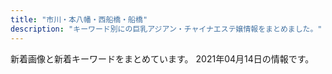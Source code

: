 ```yaml
---
title: "市川・本八幡・西船橋・船橋"
description: "キーワード別にの巨乳アジアン・チャイナエステ嬢情報をまとめました。"
---
```


新着画像と新着キーワードをまとめています。
2021年04月14日の情報です。

<DmmAffiliateIns />
<KeywordTable
  shops={
    [
    {
        "img_links": [
            "http://www.shizuka.mensnv.com/img/icon_tel.png",
            "http://www.shizuka.mensnv.com/img/top-h5R.jpg",
            "http://www.shizuka.mensnv.com/files/003-02.jpg",
            "http://www.shizuka.mensnv.com/files/004.jpg",
            "http://www.shizuka.mensnv.com/img/glo_04_off.jpg",
            "http://www.shizuka.mensnv.com/files/001.jpg",
            "http://www.shizuka.mensnv.com/img/top-course_off.jpg",
            "http://www.shizuka.mensnv.com/files/003-03.jpg",
            "http://www.shizuka.mensnv.com/files/003.jpg",
            "http://www.shizuka.mensnv.com/files/004-02.jpg",
            "http://www.shizuka.mensnv.com/files/001-03.jpg",
            "http://www.shizuka.mensnv.com/img/slider/1.jpg",
            "http://www.shizuka.mensnv.com/img/slider/2.jpg",
            "http://www.shizuka.mensnv.com/img/bnr-01_off.jpg",
            "http://www.shizuka.mensnv.com/img/glo_06_off.jpg",
            "http://www.shizuka.mensnv.com/img/glo_01_off.jpg",
            "http://www.shizuka.mensnv.com/files/002-03.jpg",
            "http://www.shizuka.mensnv.com/img/glo_05_off.jpg",
            "http://www.shizuka.mensnv.com/files/002.jpg",
            "http://www.shizuka.mensnv.com/files/001-02.jpg",
            "http://www.shizuka.mensnv.com/img/2top-course_off.jpg",
            "http://www.shizuka.mensnv.com/img/glo_02_off.jpg",
            "http://www.shizuka.mensnv.com/img/glo_03_off.jpg",
            "http://www.shizuka.mensnv.com/files/004-03.jpg",
            "http://www.shizuka.mensnv.com/img/top-h5R2.jpg",
            "http://www.shizuka.mensnv.com/img/h4-top.jpg",
            "http://www.shizuka.mensnv.com/files/002-02.jpg",
            "http://www.shizuka.mensnv.com/img/bnr-02_off.jpg",
            "http://www.shizuka.mensnv.com/img/slider/3.jpg",
            "http://www.shizuka.mensnv.com/img/footer-top_off.jpg"
        ],
        "keywords": {
            "D": 9,
            "C": 3,
            "84": 3,
            "85": 3,
            "88": 3,
            "86": 3
        },
        "url": "http://www.shizuka.mensnv.com/",
        "name": "\u9759\uff5e\u3057\u305a\u304b\uff5e",
        "station": "\u672c\u516b\u5e61\u99c5\u5357\u53e3"
    },
    {
        "station": "\u5e02\u5ddd\u99c5\u5317\u53e3",
        "keywords": {},
        "name": "\u7652\u3057\u306e\u6d77",
        "img_links": [
            "http://www.iyashinoumi.com/img/miss27sb.jpg",
            "http://www.iyashinoumi.com/img/miss25sb.jpg",
            "http://www.iyashinoumi.com/img/miss7s.jpg",
            "http://www.iyashinoumi.com/img/miss6sb.jpg",
            "http://www.iyashinoumi.com/img/miss7sb.jpg",
            "http://www.iyashinoumi.com/img/miss24sb.jpg",
            "http://www.iyashinoumi.com/img/sTitle_right.png",
            "http://www.iyashinoumi.com/img/tel1.png",
            "http://www.iyashinoumi.com/img/sTitle_left.png",
            "http://www.iyashinoumi.com/img/miss28sb.jpg"
        ],
        "url": "http://www.iyashinoumi.com/"
    },
    {
        "url": "http://www.yumegokoro.esjp.info/",
        "name": "Pink Love",
        "keywords": {
            "87": 47,
            "D": 51,
            "88": 4
        },
        "img_links": [
            "http://www.yumegokoro.esjp.info/files/011.jpg",
            "http://www.yumegokoro.esjp.info/files/011-02.jpg",
            "http://www.yumegokoro.esjp.info/images/time.png",
            "http://www.yumegokoro.esjp.info/files/013-03.jpg",
            "http://www.yumegokoro.esjp.info/files/027.jpg",
            "http://www.yumegokoro.esjp.info/files/020-03.jpg",
            "http://www.yumegokoro.esjp.info/images/contentBottom.jpg",
            "http://www.yumegokoro.esjp.info/files/026-03.jpg",
            "http://www.yumegokoro.esjp.info/files/025-03.jpg",
            "http://www.yumegokoro.esjp.info/files/024-03.jpg",
            "http://www.yumegokoro.esjp.info/files/017-02.jpg",
            "http://www.yumegokoro.esjp.info/images/barLink.png",
            "http://www.yumegokoro.esjp.info/files/023-02.jpg",
            "http://www.yumegokoro.esjp.info/files/019.jpg",
            "http://www.yumegokoro.esjp.info/files/026-02.jpg",
            "http://www.yumegokoro.esjp.info/files/002-02.jpg",
            "http://www.yumegokoro.esjp.info/files/019-03.jpg",
            "http://www.yumegokoro.esjp.info/images/barTherapist.png",
            "http://www.yumegokoro.esjp.info/images/barAccess.png",
            "http://www.yumegokoro.esjp.info/images/btnTop.png",
            "http://www.yumegokoro.esjp.info/files/027-02.jpg",
            "http://www.yumegokoro.esjp.info/files/004-02.jpg",
            "http://www.yumegokoro.esjp.info/files/019-02.jpg",
            "http://www.yumegokoro.esjp.info/files/012-03.jpg",
            "http://www.yumegokoro.esjp.info/files/024-02.jpg",
            "http://www.yumegokoro.esjp.info/files/012.jpg",
            "http://www.yumegokoro.esjp.info/files/020.jpg",
            "http://www.yumegokoro.esjp.info/files/025-02.jpg",
            "http://www.yumegokoro.esjp.info/files/013.jpg",
            "http://www.yumegokoro.esjp.info/files/004-03.jpg",
            "http://www.yumegokoro.esjp.info/images/barProfileSche.png",
            "http://www.yumegokoro.esjp.info/images/barProfile.png",
            "http://www.yumegokoro.esjp.info/images/barRecruit.png",
            "http://www.yumegokoro.esjp.info/files/023.jpg",
            "http://www.yumegokoro.esjp.info/files/027-03.jpg",
            "http://www.yumegokoro.esjp.info/files/013-02.jpg",
            "http://www.yumegokoro.esjp.info/images/header.png",
            "http://www.yumegokoro.esjp.info/files/002-03.jpg",
            "http://www.yumegokoro.esjp.info/images/barSystem.png",
            "http://www.yumegokoro.esjp.info/files/020-02.jpg",
            "http://www.yumegokoro.esjp.info/files/017-03.jpg",
            "http://www.yumegokoro.esjp.info/files/025.jpg",
            "http://www.yumegokoro.esjp.info/files/004.jpg",
            "http://www.yumegokoro.esjp.info/files/023-03.jpg",
            "http://www.yumegokoro.esjp.info/files/026.jpg",
            "http://www.yumegokoro.esjp.info/files/012-02.jpg",
            "http://www.yumegokoro.esjp.info/images/concept.png",
            "http://www.yumegokoro.esjp.info/files/024.jpg",
            "http://www.yumegokoro.esjp.info/images/barSchedule.png",
            "http://www.yumegokoro.esjp.info/files/002.jpg",
            "http://www.yumegokoro.esjp.info/files/017.jpg",
            "http://www.yumegokoro.esjp.info/files/011-03.jpg",
            "http://www.yumegokoro.esjp.info/images/backBtn.png"
        ],
        "station": "JR\u8239\u6a4b\u99c5\u5317\u53e3"
    },
    {
        "keywords": {
            "\u30bb\u30af\u30b7\u30fc": 36,
            "D": 16,
            "86": 6,
            "C": 4,
            "89": 2,
            "E": 2,
            "87": 14
        },
        "img_links": [
            "http://www.sexy.relaxjp.info/files/030-03.jpg",
            "http://www.sexy.relaxjp.info/files/002.jpg",
            "http://www.sexy.relaxjp.info/files/030-02.jpg",
            "http://www.sexy.relaxjp.info/files/024.jpg",
            "http://www.sexy.relaxjp.info/files/033.jpg",
            "http://www.sexy.relaxjp.info/images/foot01.jpg",
            "http://www.sexy.relaxjp.info/files/011-03.jpg",
            "http://www.sexy.relaxjp.info/files/024-03.jpg",
            "http://www.sexy.relaxjp.info/files/035-02.jpg",
            "http://www.sexy.relaxjp.info/files/023-03.jpg",
            "http://www.sexy.relaxjp.info/files/002-02.jpg",
            "http://www.sexy.relaxjp.info/files/034.jpg",
            "http://www.sexy.relaxjp.info/files/034-02.jpg",
            "http://www.sexy.relaxjp.info/files/036.jpg",
            "http://www.sexy.relaxjp.info/files/023.jpg",
            "http://www.sexy.relaxjp.info/files/003.jpg",
            "http://www.sexy.relaxjp.info/files/037.jpg",
            "http://www.sexy.relaxjp.info/files/023-02.jpg",
            "http://www.sexy.relaxjp.info/images/call.png",
            "http://www.sexy.relaxjp.info/files/030.jpg",
            "http://www.sexy.relaxjp.info/files/011-02.jpg",
            "http://www.sexy.relaxjp.info/files/035.jpg",
            "http://www.sexy.relaxjp.info/files/002-03.jpg",
            "http://www.sexy.relaxjp.info/images/m-head01.jpg",
            "http://www.sexy.relaxjp.info/images/m-top003.jpg",
            "http://www.sexy.relaxjp.info/images/m-top004.jpg",
            "http://www.sexy.relaxjp.info/files/036-02.jpg",
            "http://www.sexy.relaxjp.info/images/m-top009.jpg",
            "http://www.sexy.relaxjp.info/files/011.jpg",
            "http://www.sexy.relaxjp.info/files/024-02.jpg",
            "http://www.sexy.relaxjp.info/files/035-03.jpg",
            "http://www.sexy.relaxjp.info/files/034-03.jpg",
            "http://www.sexy.relaxjp.info/files/037-02.jpg",
            "http://www.sexy.relaxjp.info/files/033-02.jpg",
            "http://www.sexy.relaxjp.info/files/033-03.jpg",
            "http://www.sexy.relaxjp.info/files/003-02.jpg",
            "http://www.sexy.relaxjp.info/images/m-top010.jpg",
            "http://www.sexy.relaxjp.info/files/036-03.jpg",
            "http://www.sexy.relaxjp.info/files/037-03.jpg",
            "http://www.sexy.relaxjp.info/files/003-03.jpg"
        ],
        "url": "http://www.sexy.relaxjp.info/",
        "station": "JR\u8239\u6a4b\u99c5\u5317\u53e3",
        "name": "Sexy Love \uff5e\u30bb\u30af\u30b7\u30fc\u30e9\u30d6\uff5e"
    },
    {
        "name": "\u30ea\u30fc\u30d5",
        "keywords": {},
        "station": "JR\u897f\u8239\u6a4b\u99c5\u5317\u53e3",
        "url": "https://leaf-relax.com/",
        "img_links": []
    },
    {
        "url": "http://p-lady.work/",
        "img_links": [
            "http://p-lady.work/img/riri1.jpg",
            "http://p-lady.work/images/26.jpg",
            "http://p-lady.work/staff/zara.jpg",
            "http://p-lady.work/images/news.jpg",
            "http://p-lady.work/images/38.jpg",
            "http://p-lady.work/images/head.jpg",
            "http://p-lady.work/images/30.jpg",
            "http://p-lady.work/images/10.jpg",
            "http://p-lady.work/staff/anna.jpg",
            "http://p-lady.work/staff/nami.jpg",
            "http://p-lady.work/images/36.jpg",
            "http://p-lady.work/staff/yui.jpg",
            "http://p-lady.work/img/risa1.jpg",
            "http://p-lady.work/images/35.jpg",
            "http://p-lady.work/images/21.jpg",
            "http://p-lady.work/images/7.jpg",
            "http://p-lady.work/images/29.jpg",
            "http://p-lady.work/images/27.jpg",
            "http://p-lady.work/staff/nana.jpg",
            "http://p-lady.work/staff/riri.jpg",
            "http://p-lady.work/staff/risa.jpg",
            "http://p-lady.work/img/nami1.jpg",
            "http://p-lady.work/img/mimi1.jpg",
            "http://p-lady.work/images/15.jpg",
            "http://p-lady.work/images/3.jpg",
            "http://p-lady.work/staff/eri.jpg",
            "http://p-lady.work/images/staff_t.jpg",
            "http://p-lady.work/img/nana1.jpg",
            "http://p-lady.work/staff/mirai.jpg",
            "http://p-lady.work/images/16.jpg",
            "http://p-lady.work/staff/saki.jpg",
            "http://p-lady.work/img/mirai1.jpg",
            "http://p-lady.work/images/int1.jpg",
            "http://p-lady.work/images/37.jpg",
            "http://p-lady.work/staff/koi.jpg",
            "http://p-lady.work/staff/kana.jpg",
            "http://p-lady.work/images/33.jpg",
            "http://p-lady.work/images/rec1.jpg",
            "http://p-lady.work/images/int2.jpg",
            "http://p-lady.work/staff/nanami.jpg",
            "http://p-lady.work/images/39.jpg",
            "http://p-lady.work/images/6.jpg",
            "http://p-lady.work/staff/rena.jpg",
            "http://p-lady.work/staff/yuyu.jpg",
            "http://p-lady.work/images/20.jpg",
            "http://p-lady.work/img/yui1.jpg",
            "http://p-lady.work/images/2.jpg",
            "http://p-lady.work/staff/reiko.jpg",
            "http://p-lady.work/img/reiko1.jpg",
            "http://p-lady.work/img/zara1.jpg",
            "http://p-lady.work/img/miyu1.jpg",
            "http://p-lady.work/images/18.jpg",
            "http://p-lady.work/images/sys.jpg",
            "http://p-lady.work/images/23.jpg",
            "http://p-lady.work/img/yuyu1.jpg",
            "http://p-lady.work/staff/mimi.jpg",
            "http://p-lady.work/img/rika1.jpg",
            "http://p-lady.work/images/5.jpg",
            "http://p-lady.work/staff/rika.jpg",
            "http://p-lady.work/images/rec2.jpg",
            "http://p-lady.work/images/s1.png",
            "http://p-lady.work/img/rena1.jpg",
            "http://p-lady.work/img/kana1.jpg",
            "http://p-lady.work/images/25.jpg",
            "http://p-lady.work/images/ac1.jpg",
            "http://p-lady.work/img/koi1.jpg",
            "http://p-lady.work/img/anna1.jpg",
            "http://p-lady.work/images/tg.jpg",
            "http://p-lady.work/staff/miyu.jpg",
            "http://p-lady.work/img/nanami1.jpg",
            "http://p-lady.work/images/32.jpg",
            "http://p-lady.work/images/17.jpg",
            "http://p-lady.work/img/saki1.jpg",
            "http://p-lady.work/images/interior_t.jpg",
            "http://p-lady.work/img/eri1.jpg"
        ],
        "keywords": {},
        "name": "\u4e03\u5f69",
        "station": "JR\u897f\u8239\u6a4b\u99c5\u5357\u53e3"
    },
    {
        "img_links": [
            "http://www.bishoujo.esturl.com/images/sp_top.jpg",
            "http://www.bishoujo.esturl.com/photo_news/upimg/568706066be72eacf0_0.jpg",
            "http://www.bishoujo.esturl.com/images/top.png",
            "http://www.bishoujo.esturl.com/files/002.jpg",
            "http://www.bishoujo.esturl.com/files/001.jpg",
            "http://www.bishoujo.esturl.com/files/003.jpg",
            "http://www.bishoujo.esturl.com/files/007.jpg"
        ],
        "name": "\u604b\u4eba",
        "url": "http://www.bishoujo.esturl.com/",
        "keywords": {
            "C": 17,
            "82": 6,
            "D": 18,
            "87": 12,
            "86": 6
        },
        "station": "JR\u897f\u8239\u6a4b\u99c5\u5317\u53e3"
    },
    {
        "keywords": {
            "\u30bb\u30af\u30b7\u30fc": 7,
            "F": 2
        },
        "name": "\u9234\u97f3-\u3059\u305a\u306d-",
        "img_links": [
            "http://es-suzune.com/staffPhoto/s20210405165026.jpg",
            "http://es-suzune.com/images/access/05.png",
            "http://es-suzune.com/staffPhoto/s20210310164226.jpg",
            "http://es-suzune.com/staffPhoto/s20200724144036.jpg",
            "http://es-suzune.com/staffPhoto/s20210410144316.jpg",
            "http://es-suzune.com/staffPhoto/b20210310163333.jpg",
            "http://es-suzune.com/staffPhoto/b20210405165006.jpg",
            "http://es-suzune.com/staffPhoto/s20210405155607.jpg",
            "http://es-suzune.com/staffPhoto/s20210405174116.jpg",
            "http://es-suzune.com/staffPhoto/b20200724144017.jpg",
            "http://es-suzune.com/staffPhoto/s20210217223841.jpg",
            "http://es-suzune.com/images/store/01.jpg",
            "http://es-suzune.com/staffPhoto/s20210405174136.jpg",
            "http://es-suzune.com/images/showContent.jpg",
            "http://es-suzune.com/staffPhoto/s20210219195907.jpg",
            "http://es-suzune.com/images/access/01.png",
            "http://es-suzune.com/staffPhoto/s20210219195922.jpg",
            "http://es-suzune.com/staffPhoto/b20210410144316.jpg",
            "http://es-suzune.com/staffPhoto/s20200827113545.jpg",
            "http://es-suzune.com/images/showIndex.jpg",
            "http://es-suzune.com/staffPhoto/b20210103222814.jpg",
            "http://es-suzune.com/staffPhoto/s20210310163333.jpg",
            "http://es-suzune.com/uploadfiles/images/courseEsSuzune.jpg",
            "http://es-suzune.com/staffPhoto/s20201007170536.jpg",
            "http://es-suzune.com/staffPhoto/s20201007170432.jpg",
            "http://es-suzune.com/uploadfiles/images/chuntian3_%E5%89%AF%E6%9C%AC.jpg",
            "http://es-suzune.com/images/access/02.png",
            "http://es-suzune.com/staffPhoto/s20210405165006.jpg",
            "http://es-suzune.com/staffPhoto/s20200827113054.jpg",
            "http://es-suzune.com/staffPhoto/b20210405174056.jpg",
            "http://es-suzune.com/staffPhoto/s20210217223442.jpg",
            "http://es-suzune.com/staffPhoto/s20210103222830.jpg",
            "http://es-suzune.com/staffPhoto/b20210216224004.jpg",
            "http://es-suzune.com/images/store/04.jpg",
            "http://es-suzune.com/staffPhoto/s20210216224004.jpg",
            "http://es-suzune.com/images/access/03.png",
            "http://es-suzune.com/staffPhoto/b20210219195907.jpg",
            "http://es-suzune.com/images/store/03.jpg",
            "http://es-suzune.com/staffPhoto/s20210405155547.jpg",
            "http://es-suzune.com/staffPhoto/s20210219195936.jpg",
            "http://es-suzune.com/staffPhoto/b20200827113545.jpg",
            "http://es-suzune.com/staffPhoto/s20210310163414.jpg",
            "http://es-suzune.com/staffPhoto/s20210405173944.jpg",
            "http://es-suzune.com/staffPhoto/b20201007170432.jpg",
            "http://es-suzune.com/staffPhoto/s20210309194151.jpg",
            "http://es-suzune.com/staffPhoto/s20200724144017.jpg",
            "http://es-suzune.com/staffPhoto/s20210217223343.jpg",
            "http://es-suzune.com/staffPhoto/s20210103222814.jpg",
            "http://es-suzune.com/staffPhoto/s20210309194137.jpg",
            "http://es-suzune.com/uploadfiles/images/campaignEsSuzune1.jpg",
            "http://es-suzune.com/staffPhoto/b20200827113054.jpg",
            "http://es-suzune.com/images/store/02.jpg",
            "http://es-suzune.com/staffPhoto/b20191115141808.jpg",
            "http://es-suzune.com/staffPhoto/s20210405174056.jpg",
            "http://es-suzune.com/staffPhoto/b20210309194137.jpg",
            "http://es-suzune.com/staffPhoto/b20210405155547.jpg",
            "http://es-suzune.com/staffPhoto/s20191115141808.jpg"
        ],
        "url": "http://es-suzune.com/",
        "station": "JR\u897f\u8239\u6a4b\u99c5\u5357\u53e3"
    },
    {
        "name": "Vivid \u30d3\u30d3\u30c3\u30c9",
        "keywords": {
            "E": 88,
            "G": 15,
            "\u4e73": 2,
            "\u30bb\u30af\u30b7\u30fc": 10,
            "D": 3,
            "F": 11,
            "\u5de8\u4e73": 2
        },
        "station": "JR\u897f\u8239\u6a4b\u99c5\u5357\u53e3",
        "url": "http://es-massage.info/",
        "img_links": [
            "http://es-massage.info/wp-content/uploads/2021/04/74d5ee1bbc8ca61aadd08e6f9f4165e7.jpg",
            "http://es-massage.info/wp-content/uploads/2021/02/4af137ced25025eda5b4e5a512bead8f.jpg",
            "http://es-massage.info/wp-content/uploads/2021/02/f150534b559de6124dce0eaa1cfdf290-500x750.jpg",
            "http://es-massage.info/wp-content/uploads/2019/03/c3dc6ab90966d6cc73491056f668516d.jpg",
            "http://es-massage.info/wp-content/uploads/2021/02/0ef7f1f9a36ecbbef9c5a949c70d788f-218x300.jpg",
            "http://es-massage.info/wp-content/uploads/2020/09/f4811d331623d3f6e590e934b3e7ddc9-500x750.jpg",
            "http://es-massage.info/wp-content/uploads/2020/11/4842d636713333eba3b14eebf302cc1b-1-500x750.jpg",
            "http://es-massage.info/wp-content/uploads/2020/04/61c10e6ea6f68bf8c90d4ae7d8d0830a.jpg",
            "http://es-massage.info/wp-content/uploads/2021/02/2daa3be5c9da099fee0448647087d74c-500x750.jpg",
            "http://es-massage.info/wp-content/uploads/2021/02/4af137ced25025eda5b4e5a512bead8f-212x300.jpg",
            "http://es-massage.info/wp-content/uploads/2021/02/2daa3be5c9da099fee0448647087d74c-722x1024.jpg",
            "http://es-massage.info/wp-content/uploads/2021/02/ae80e0da66f78f271f9083df6c795b89-500x750.jpg",
            "http://es-massage.info/wp-content/uploads/2021/02/6fa3b7862db18d956a1cde1942b75408-500x750.jpg",
            "http://es-massage.info/wp-content/uploads/2021/02/f150534b559de6124dce0eaa1cfdf290.jpg",
            "http://es-massage.info/wp-content/uploads/2020/09/75fbc1155333427771dcebee0f4de748.jpg",
            "http://es-massage.info/wp-content/uploads/2019/03/b85ae819f481b37cad8d1548de5893cc.jpg",
            "http://es-massage.info/wp-content/uploads/2018/10/g1.jpg",
            "http://es-massage.info/wp-content/uploads/2021/03/f4811d331623d3f6e590e934b3e7ddc9-500x750.jpg",
            "http://es-massage.info/wp-content/uploads/2021/03/42e4fd3c70945346b6dd6b9e0f926434-1.jpg",
            "http://es-massage.info/wp-content/uploads/2018/10/g4.jpg",
            "http://es-massage.info/wp-content/uploads/2021/02/89d17e5433697f3062d341d2ab31308e-500x750.jpg",
            "http://es-massage.info/wp-content/uploads/2021/02/9fac07593910d80276531dd93a7855a6.jpg",
            "http://es-massage.info/wp-content/uploads/2021/03/fa0ef9b192fa87f9ee5013c5e1c3bcc7.jpg",
            "http://es-massage.info/wp-content/uploads/2021/04/74d5ee1bbc8ca61aadd08e6f9f4165e7-500x750.jpg",
            "http://es-massage.info/wp-content/uploads/2021/02/7919c4f04bb9437ae74342af0c64178d-1-707x1024.jpg",
            "http://es-massage.info/wp-content/uploads/2020/11/393e50c509ac7af9537aa8ebd908d0bb-214x300.jpg",
            "http://es-massage.info/wp-content/uploads/2018/10/g2.jpg",
            "http://es-massage.info/wp-content/uploads/2019/03/0c4d0538c251234bc70697ec7cf8cc97-500x750.jpg",
            "http://es-massage.info/wp-content/uploads/2021/02/7919c4f04bb9437ae74342af0c64178d-1-500x750.jpg",
            "http://es-massage.info/wp-content/uploads/2021/04/74d5ee1bbc8ca61aadd08e6f9f4165e7-218x300.jpg",
            "http://es-massage.info/wp-content/uploads/2019/11/4fad70a18793b8dfb7a63f4939e51f94-500x750.jpg",
            "http://es-massage.info/wp-content/uploads/2021/04/99f9af9e167cc58af6999c284aeb182d-500x750.jpg",
            "http://es-massage.info/wp-content/themes/template-salon2/images/noimg.jpg",
            "http://es-massage.info/wp-content/uploads/2019/06/dcbeef447e8eded0b1939b00ff57d88b-218x300.jpg",
            "http://es-massage.info/wp-content/uploads/2020/09/75fbc1155333427771dcebee0f4de748-500x750.jpg",
            "http://es-massage.info/wp-content/uploads/2020/06/0fd60f0c72ad85b96635ef3d4e152bd6-500x750.jpg",
            "http://es-massage.info/wp-content/themes/template-salon2/images/header-tel.png",
            "http://es-massage.info/wp-content/uploads/2021/03/5db34c47b4c5816f47d11de39beefb5d-216x300.jpg",
            "http://es-massage.info/wp-content/uploads/2021/04/99f9af9e167cc58af6999c284aeb182d.jpg",
            "http://es-massage.info/wp-content/uploads/2021/03/c961a896cf70c5b14ebe86acc18cdf14-1.jpg",
            "http://es-massage.info/wp-content/uploads/2021/02/9fac07593910d80276531dd93a7855a6-500x750.jpg",
            "http://es-massage.info/wp-content/uploads/2019/10/32cbcf100bc89043ce106a68ba8535ea-500x750.jpg",
            "http://es-massage.info/wp-content/uploads/2021/02/68ba0f1db1b8cdd88e360d06f49f1ba6-212x300.jpg",
            "http://es-massage.info/wp-content/uploads/2019/10/3eec6cc0e85788ff3ceabceee29f9870.jpg",
            "http://es-massage.info/wp-content/uploads/2020/06/bd28ddc548208ab1afe0db2cc76decab-500x750.jpg",
            "http://es-massage.info/wp-content/uploads/2021/02/4af137ced25025eda5b4e5a512bead8f-500x750.jpg",
            "http://es-massage.info/wp-content/uploads/2021/02/3d21df65a2be53218994fa7e3b383bd2-500x750.jpg",
            "http://es-massage.info/wp-content/uploads/2021/02/2902e21d1ce6b2113bea7d7f7963e855-212x300.jpg",
            "http://es-massage.info/wp-content/uploads/2018/10/g3.jpg",
            "http://es-massage.info/wp-content/themes/template-salon2/images/bnr.jpg",
            "http://es-massage.info/wp-content/uploads/2021/03/42e4fd3c70945346b6dd6b9e0f926434-1-500x750.jpg",
            "http://es-massage.info/wp-content/uploads/2021/02/1b6cc5124ca074f693dbc5eff5a75ea0-500x750.jpg",
            "http://es-massage.info/wp-content/uploads/2020/06/0fd60f0c72ad85b96635ef3d4e152bd6.jpg",
            "http://es-massage.info/wp-content/uploads/2019/03/b85ae819f481b37cad8d1548de5893cc-500x750.jpg",
            "http://es-massage.info/wp-content/uploads/2021/03/187232fb98eac53cd9935a4a35d04597-722x1024.jpg",
            "http://es-massage.info/wp-content/uploads/2021/02/3d21df65a2be53218994fa7e3b383bd2-207x300.jpg",
            "http://es-massage.info/wp-content/uploads/2019/11/4fad70a18793b8dfb7a63f4939e51f94.jpg",
            "http://es-massage.info/wp-content/uploads/2021/02/1b6cc5124ca074f693dbc5eff5a75ea0.jpg",
            "http://es-massage.info/wp-content/uploads/2021/02/8b21e9d00752169b79ff946575142f59-500x750.jpg",
            "http://es-massage.info/wp-content/uploads/2019/03/c3dc6ab90966d6cc73491056f668516d-500x750.jpg",
            "http://es-massage.info/wp-content/uploads/2021/02/f150534b559de6124dce0eaa1cfdf290-722x1024.jpg",
            "http://es-massage.info/wp-content/uploads/2021/03/fa0ef9b192fa87f9ee5013c5e1c3bcc7-212x300.jpg",
            "http://es-massage.info/wp-content/uploads/2019/03/0c4d0538c251234bc70697ec7cf8cc97.jpg",
            "http://es-massage.info/wp-content/uploads/2021/02/3d21df65a2be53218994fa7e3b383bd2.jpg",
            "http://es-massage.info/wp-content/uploads/2019/10/3eec6cc0e85788ff3ceabceee29f9870-500x750.jpg",
            "http://es-massage.info/wp-content/uploads/2021/02/7919c4f04bb9437ae74342af0c64178d-1.jpg",
            "http://es-massage.info/wp-content/uploads/2020/11/4842d636713333eba3b14eebf302cc1b-1-722x1024.jpg",
            "http://es-massage.info/wp-content/uploads/2021/02/5d212ce2543c87f9ebee5c4251a7e224-214x300.jpg",
            "http://es-massage.info/wp-content/uploads/2021/02/6fa3b7862db18d956a1cde1942b75408.jpg",
            "http://es-massage.info/wp-content/uploads/2021/02/ae895c3a85b37b5db4dcb93326cbd04d.jpg",
            "http://es-massage.info/wp-content/uploads/2019/10/32cbcf100bc89043ce106a68ba8535ea.jpg",
            "http://es-massage.info/wp-content/uploads/2021/02/ae80e0da66f78f271f9083df6c795b89.jpg",
            "http://es-massage.info/wp-content/uploads/2021/02/2daa3be5c9da099fee0448647087d74c.jpg",
            "http://es-massage.info/wp-content/uploads/2021/03/f4811d331623d3f6e590e934b3e7ddc9.jpg",
            "http://es-massage.info/wp-content/uploads/2021/02/68ba0f1db1b8cdd88e360d06f49f1ba6-500x750.jpg",
            "http://es-massage.info/wp-content/uploads/2020/09/c42007567c6d14bbd829c1d4ae5b8d4c-500x750.jpg",
            "http://es-massage.info/wp-content/uploads/2020/09/c42007567c6d14bbd829c1d4ae5b8d4c.jpg",
            "http://es-massage.info/wp-content/uploads/2021/02/0ef7f1f9a36ecbbef9c5a949c70d788f-500x750.jpg",
            "http://es-massage.info/wp-content/uploads/2018/12/ce6acdedea0cab635b18cd82f697bf3a-218x300.jpg",
            "http://es-massage.info/wp-content/uploads/2020/04/61c10e6ea6f68bf8c90d4ae7d8d0830a-500x750.jpg",
            "http://es-massage.info/wp-content/uploads/2020/11/22a4454706dfc7d506005718bdeaf744-214x300.jpg",
            "http://es-massage.info/wp-content/uploads/2021/02/ae895c3a85b37b5db4dcb93326cbd04d-745x1024.jpg",
            "http://es-massage.info/wp-content/uploads/2021/03/187232fb98eac53cd9935a4a35d04597-500x750.jpg",
            "http://es-massage.info/wp-content/uploads/2020/11/ec2088a7c961625f55b8f19773ea6d06-1-214x300.jpg",
            "http://es-massage.info/wp-content/uploads/2021/03/42e4fd3c70945346b6dd6b9e0f926434-1-745x1024.jpg",
            "http://es-massage.info/wp-content/uploads/2021/03/5db34c47b4c5816f47d11de39beefb5d-500x750.jpg",
            "http://es-massage.info/wp-content/uploads/2021/02/ae895c3a85b37b5db4dcb93326cbd04d-500x750.jpg",
            "http://es-massage.info/wp-content/uploads/2021/03/fa0ef9b192fa87f9ee5013c5e1c3bcc7-500x750.jpg",
            "http://es-massage.info/wp-content/uploads/2021/02/0ef7f1f9a36ecbbef9c5a949c70d788f.jpg",
            "http://es-massage.info/wp-content/uploads/2021/03/c961a896cf70c5b14ebe86acc18cdf14-1-500x750.jpg",
            "http://es-massage.info/wp-content/uploads/2020/06/bd28ddc548208ab1afe0db2cc76decab.jpg",
            "http://es-massage.info/wp-content/uploads/2021/02/89d17e5433697f3062d341d2ab31308e.jpg",
            "http://es-massage.info/wp-content/uploads/2021/04/99f9af9e167cc58af6999c284aeb182d-722x1024.jpg",
            "http://es-massage.info/wp-content/uploads/2021/03/5db34c47b4c5816f47d11de39beefb5d.jpg",
            "http://es-massage.info/wp-content/uploads/2021/03/c961a896cf70c5b14ebe86acc18cdf14-1-212x300.jpg",
            "http://es-massage.info/wp-content/themes/template-salon2/images/main1.jpg",
            "http://es-massage.info/wp-content/uploads/2020/09/f4811d331623d3f6e590e934b3e7ddc9.jpg",
            "http://es-massage.info/wp-content/uploads/2021/02/6fa3b7862db18d956a1cde1942b75408-205x300.jpg",
            "http://es-massage.info/wp-content/uploads/2021/02/8b21e9d00752169b79ff946575142f59-722x1024.jpg",
            "http://es-massage.info/wp-content/uploads/2021/02/68ba0f1db1b8cdd88e360d06f49f1ba6.jpg",
            "http://es-massage.info/wp-content/uploads/2021/03/187232fb98eac53cd9935a4a35d04597.jpg"
        ]
    },
    {
        "url": "http://pinklady-esthe.net/",
        "station": "JR\u8239\u6a4b\u99c5\u5317\u53e3",
        "img_links": [
            "http://pinklady-esthe.net/img/r3.jpg",
            "http://pinklady-esthe.net/img/r1.jpg",
            "http://pinklady-esthe.net/img/t3.jpg",
            "http://pinklady-esthe.net/img/t1.jpg",
            "http://pinklady-esthe.net/img/no.png",
            "http://pinklady-esthe.net/img/t2.jpg",
            "http://pinklady-esthe.net/img/noo.png",
            "http://pinklady-esthe.net/img/st3.jpg",
            "http://pinklady-esthe.net/img/st5.jpg",
            "http://pinklady-esthe.net/img/st1.jpg",
            "http://pinklady-esthe.net/img/stt3.jpg",
            "http://pinklady-esthe.net/img/st6.jpg",
            "http://pinklady-esthe.net/img/r2.jpg",
            "http://pinklady-esthe.net/img/stt1.jpg",
            "http://pinklady-esthe.net/img/sm.jpg",
            "http://pinklady-esthe.net/img/st4.jpg",
            "http://pinklady-esthe.net/img/t6.jpg",
            "http://pinklady-esthe.net/img/st2.jpg",
            "http://pinklady-esthe.net/img/t4.jpg",
            "http://pinklady-esthe.net/img/r4.jpg",
            "http://pinklady-esthe.net/img/f1.jpg",
            "http://pinklady-esthe.net/img/top.jpg",
            "http://pinklady-esthe.net/img/t5.jpg"
        ],
        "keywords": {
            "86": 1,
            "87": 1,
            "D": 4,
            "E": 1,
            "C": 1,
            "90": 1,
            "88": 3
        },
        "name": "V\u611bP"
    },
    {
        "keywords": {
            "D": 10,
            "C": 15,
            "88": 2,
            "87": 8,
            "86": 2
        },
        "url": "http://www.diamond.mesthe.com/",
        "name": "\u30c0\u30a4\u30e4\u30e2\u30f3\u30c9",
        "station": "JR\u897f\u8239\u6a4b\u99c5\u5357\u53e3",
        "img_links": [
            "http://www.diamond.mesthe.com/images/slider/2.jpg",
            "http://www.diamond.mesthe.com/img/ttl_therapist.png",
            "http://www.diamond.mesthe.com/img/goback.jpg",
            "http://www.diamond.mesthe.com/files/001.jpg",
            "http://www.diamond.mesthe.com/files/005-02.jpg",
            "http://www.diamond.mesthe.com/files/004.jpg",
            "http://www.diamond.mesthe.com/files/001-02.jpg",
            "http://www.diamond.mesthe.com/img/ttl_info.png",
            "http://www.diamond.mesthe.com/images/slider/1.jpg",
            "http://www.diamond.mesthe.com/img/ttl_news.png",
            "http://www.diamond.mesthe.com/files/006-02.jpg",
            "http://www.diamond.mesthe.com/img/tel.png",
            "http://www.diamond.mesthe.com/img/btn_blog.png",
            "http://www.diamond.mesthe.com/files/002-02.jpg",
            "http://www.diamond.mesthe.com/files/003.jpg",
            "http://www.diamond.mesthe.com/img/top_option01.jpg",
            "http://www.diamond.mesthe.com/files/003-02.jpg",
            "http://www.diamond.mesthe.com/img/top_option04.jpg",
            "http://www.diamond.mesthe.com/files/002.jpg",
            "http://www.diamond.mesthe.com/images/slider/3.jpg",
            "http://www.diamond.mesthe.com/img/top_option03.jpg",
            "http://www.diamond.mesthe.com/files/006.jpg",
            "http://www.diamond.mesthe.com/img/pickup.jpg",
            "http://www.diamond.mesthe.com/files/005.jpg",
            "http://www.diamond.mesthe.com/files/004-02.jpg",
            "http://www.diamond.mesthe.com/img/btn_side_mobile.jpg"
        ]
    },
    {
        "keywords": {},
        "img_links": [
            "http://hi-msg.com/moonlove/img/head.png",
            "http://hi-msg.com/moonlove/img/staff-list.png",
            "http://hi-msg.com/moonlove/img/fla-1.jpg",
            "http://hi-msg.com/moonlove/img/p-2.jpg",
            "http://hi-msg.com/moonlove/img/p-3.jpg",
            "http://hi-msg.com/moonlove/img/p-10.jpg",
            "http://hi-msg.com/moonlove/img/fla-2.jpg",
            "http://hi-msg.com/moonlove/img/botton.png"
        ],
        "url": "http://hi-msg.com/moonlove/",
        "name": "\u6708\u306e\u604b",
        "station": "JR\u8239\u6a4b\u99c5"
    },
    {
        "img_links": [
            "http://www.kanda-es.info/images/staff_t.jpg",
            "http://www.kanda-es.info/images/int1.jpg",
            "http://www.kanda-es.info/img/anna1.jpg",
            "http://www.kanda-es.info/images/tg.jpg",
            "http://www.kanda-es.info/staff/anna.jpg",
            "http://www.kanda-es.info/staff/risa.jpg",
            "http://www.kanda-es.info/images/sys2.jpg",
            "http://www.kanda-es.info/img/risa1.jpg",
            "http://www.kanda-es.info/images/mobile.jpg",
            "http://www.kanda-es.info/images/news.jpg",
            "http://www.kanda-es.info/images/interior_t.jpg",
            "http://www.kanda-es.info/images/sys1.jpg",
            "http://www.kanda-es.info/staff/sora.jpg",
            "http://www.kanda-es.info/images/int2.jpg",
            "http://www.kanda-es.info/img/sora1.jpg",
            "http://www.kanda-es.info/images/info.jpg"
        ],
        "name": "Blue\uff5e\u30d6\u30eb\u30fc\uff5e",
        "url": "http://www.kanda-es.info/",
        "station": "\u99ac\u8fbc\u6ca2\u99c5\u6771\u53e3",
        "keywords": {}
    },
    {
        "img_links": [
            "http://happy.relaxnabi.com/css/nav/nav-005.png",
            "http://happy.relaxnabi.com/css/staff/staff017.jpg",
            "http://happy.relaxnabi.com/css/staff/staff-10.jpg",
            "http://happy.relaxnabi.com/css/staff/staff000003.jpg",
            "http://happy.relaxnabi.com/css/staff/staff000003-a.jpg",
            "http://happy.relaxnabi.com/css/staff/staff017-a.jpg",
            "http://happy.relaxnabi.com/css/staff/staff-002-a.jpg",
            "http://happy.relaxnabi.com/css/staff/staff-04.jpg",
            "http://happy.relaxnabi.com/css/staff/staff0001-a.jpg",
            "http://happy.relaxnabi.com/css/staff/staff-05.jpg",
            "http://happy.relaxnabi.com/css/staff/staff000008.jpg",
            "http://happy.relaxnabi.com/css/nav/nav-006.png",
            "http://happy.relaxnabi.com/css/nav/nav-001.png",
            "http://happy.relaxnabi.com/css/staff/staff-04-a.jpg",
            "http://happy.relaxnabi.com/css/staff/staff000008-a.jpg",
            "http://happy.relaxnabi.com/css/nav/nav-004.png",
            "http://happy.relaxnabi.com/css/staff/staff-10-a.jpg",
            "http://happy.relaxnabi.com/css/tel01.png",
            "http://happy.relaxnabi.com/css/top0001.png",
            "http://happy.relaxnabi.com/css/staff/staff-002.jpg",
            "http://happy.relaxnabi.com/css/nav/nav-003.png",
            "http://happy.relaxnabi.com/css/nav/nav-002.png",
            "http://happy.relaxnabi.com/css/top-03.png",
            "http://happy.relaxnabi.com/css/staff/staff-007.jpg",
            "http://happy.relaxnabi.com/css/staff/staff-05-a.jpg",
            "http://happy.relaxnabi.com/css/staff/staff-007-a.jpg",
            "http://happy.relaxnabi.com/css/staff/staff0001.jpg"
        ],
        "station": "JR\u8239\u6a4b\u99c5\u5317\u53e3",
        "url": "http://happy.relaxnabi.com/",
        "name": "\u30de\u30fc\u30e1\u30a4\u30c9",
        "keywords": {
            "E": 5,
            "D": 2,
            "88": 1,
            "91": 1,
            "F": 1,
            "92": 5,
            "90": 2
        }
    },
    {
        "station": "JR\u8239\u6a4b\u99c5\u5317\u53e3",
        "url": "http://hinata.relaxnabi.com/",
        "name": "\u6696 \uff5eHinata\uff5e",
        "img_links": [
            "http://hinata.relaxnabi.com/img/tiaowen.png",
            "http://hinata.relaxnabi.com/css/nav/sub-005.jpg",
            "http://hinata.relaxnabi.com/css/nav/nav-004.jpg",
            "http://hinata.relaxnabi.com/css/main-left02.jpg",
            "http://hinata.relaxnabi.com/css/nav/sub-003.jpg",
            "http://hinata.relaxnabi.com/css/nav/sub-004.jpg",
            "http://hinata.relaxnabi.com/css/right.jpg",
            "http://hinata.relaxnabi.com/css/staff/staff-007-a.jpg",
            "http://hinata.relaxnabi.com/css/nav/nav-005.jpg",
            "http://hinata.relaxnabi.com/css/nav/nav-002.jpg",
            "http://hinata.relaxnabi.com/css/top02.jpg",
            "http://hinata.relaxnabi.com/css/nav/sub-006.jpg",
            "http://hinata.relaxnabi.com/css/staff/staff00001.jpg",
            "http://hinata.relaxnabi.com/css/staff/staff15-a.jpg",
            "http://hinata.relaxnabi.com/css/staff/staff17-a.jpg",
            "http://hinata.relaxnabi.com/css/tel01.png",
            "http://hinata.relaxnabi.com/css/staff/staff00004.jpg",
            "http://hinata.relaxnabi.com/css/girls001.jpg",
            "http://hinata.relaxnabi.com/css/left.jpg",
            "http://hinata.relaxnabi.com/css/staff/staff15.jpg",
            "http://hinata.relaxnabi.com/css/staff/staff-08.jpg",
            "http://hinata.relaxnabi.com/css/button.jpg",
            "http://hinata.relaxnabi.com/css/staff/staff-06-a.jpg",
            "http://hinata.relaxnabi.com/css/nav/nav-003.jpg",
            "http://hinata.relaxnabi.com/css/staff/staff-06.jpg",
            "http://hinata.relaxnabi.com/css/staff/staff00003-a.jpg",
            "http://hinata.relaxnabi.com/css/staff/staff00001-a.jpg",
            "http://hinata.relaxnabi.com/css/main-left03.jpg",
            "http://hinata.relaxnabi.com/css/osusume38.jpg",
            "http://hinata.relaxnabi.com/css/staff/staff-007.jpg",
            "http://hinata.relaxnabi.com/css/staff/staff00003.jpg",
            "http://hinata.relaxnabi.com/css/staff/staff17.jpg",
            "http://hinata.relaxnabi.com/css/staff/staff-002.jpg",
            "http://hinata.relaxnabi.com/css/nav/sub-001.jpg",
            "http://hinata.relaxnabi.com/css/nav/nav-001.jpg",
            "http://hinata.relaxnabi.com/css/staff/staff00004-a.jpg",
            "http://hinata.relaxnabi.com/css/staff/staff-08-a.jpg",
            "http://hinata.relaxnabi.com/css/nav/nav-006.jpg",
            "http://hinata.relaxnabi.com/css/staff/staff-002-a.jpg",
            "http://hinata.relaxnabi.com/css/nav/sub-002.jpg"
        ],
        "keywords": {
            "90": 2,
            "D": 1,
            "92": 3,
            "89": 1,
            "F": 1,
            "93": 1,
            "C": 4,
            "86": 2,
            "E": 5
        }
    },
    {
        "url": "http://stylelife.work/",
        "img_links": [
            "http://stylelife.work/Uploads/user/5deb614369ccd.jpg",
            "http://stylelife.work/Uploads/user/60374c0661343.jpg",
            "http://stylelife.work/Public/Wap/picture/m-tel.png",
            "http://stylelife.work/Uploads/user/60374cd308bf7.jpg",
            "http://stylelife.work/Uploads/user/5de74b74a4faa.jpg",
            "http://stylelife.work/Public/Wap/picture/sp-line.png",
            "http://stylelife.work/Uploads/user/60374b6e9f505.jpg",
            "http://stylelife.work/Uploads/user/5ef9a9fd8cd20.jpg",
            "http://stylelife.work/Uploads/user/5ebf50cc42240.jpg",
            "http://stylelife.work/Uploads/user/5e79901ca108f.jpg",
            "http://stylelife.work/Uploads/user/60374ca1c2ba1.jpg",
            "http://stylelife.work/Uploads/user/5de74b9acbf92.jpg",
            "http://stylelife.work/ueditor/php/upload/image/20180712/1531374173659035.png",
            "http://stylelife.work/Uploads/user/6074fc8ca00cd.jpg",
            "http://stylelife.work/Uploads/user/5ebfa12d5429d.jpg",
            "http://stylelife.work/Public/Wap/picture/staff-pc.png",
            "http://stylelife.work/Uploads/user/5e1d330613089.jpg",
            "http://stylelife.work/Uploads/user/5f3cd192667f4.jpg",
            "http://stylelife.work/Uploads/user/5eb35a13a1df3.jpg",
            "http://stylelife.work/Public/Wap/picture/m-foot.png",
            "http://stylelife.work/Uploads/user/6074fcb772404.jpg",
            "http://stylelife.work/Uploads/user/5dfc857c95e57.jpg",
            "http://stylelife.work/ueditor/php/upload/image/20180712/1531373827278035.png",
            "http://stylelife.work/Uploads/user/5ebf4ff2905f1.jpg",
            "http://stylelife.work/Uploads/user/5de74b09394d7.jpg",
            "http://stylelife.work/ueditor/php/upload/image/20180712/1531367078235696.png",
            "http://stylelife.work/Uploads/user/6074fd15194a0.jpg",
            "http://stylelife.work/Uploads/user/6074fcd675258.jpg",
            "http://stylelife.work/Uploads/user/5e68a1524c2d2.jpg",
            "http://stylelife.work/Uploads/user/5e1d3400053fa.jpg",
            "http://stylelife.work/Public/Wap/picture/sp-staff-list.png",
            "http://stylelife.work/Uploads/user/5e4101be77e18.jpg"
        ],
        "name": "\u3055\u304f\u3089",
        "station": "JR\u897f\u8239\u6a4b\u99c5\u5317\u53e3",
        "keywords": {
            "D": 2,
            "F": 1,
            "\u80f8": 1
        }
    },
    {
        "station": "JR\u897f\u8239\u6a4b\u99c5\u5317\u53e3",
        "url": "https://iris.ests.jp/",
        "name": "\u30a2\u30a4\u30ea",
        "img_links": [
            "https://iris.ests.jp/photos/sites/58/2021/03/2021030317205889.jpeg",
            "https://iris.ests.jp/images/top.jpg",
            "https://iris.ests.jp/photos/sites/58/2021/04/202104052047262.jpeg",
            "https://iris.ests.jp/images/room1.jpg",
            "https://iris.ests.jp/photos/sites/58/2021/04/202104131655320.jpeg",
            "https://iris.ests.jp/photos/sites/58/2021/01/2021011400321756.jpeg",
            "http://iris2.a5.reraku.work/upload/sites/58/2021/04/2021041316443368-260x450.jpeg",
            "https://iris.ests.jp/images/room4.jpg",
            "https://iris.ests.jp/images/room3.jpg",
            "https://iris.ests.jp/images/room2.jpg",
            "https://iris.ests.jp/images/s_staff.jpg",
            "https://iris.ests.jp/photos/sites/58/2021/01/2021011318242314.jpeg",
            "https://iris.ests.jp/photos/sites/58/2021/02/2021022616053881.jpeg",
            "https://iris.ests.jp/images/twitter.jpg",
            "https://iris.ests.jp/photos/sites/58/2021/04/202104142308144.jpeg",
            "https://iris.ests.jp/photos/sites/58/2021/04/2021041120285851.jpeg",
            "https://iris.ests.jp/photos/sites/58/2021/03/2021030317245283.jpeg",
            "https://iris.ests.jp/images/staff0.jpg",
            "https://iris.ests.jp/images/s_news.jpg",
            "https://iris.ests.jp/images/paypay.jpg",
            "https://iris.ests.jp/photos/sites/58/2021/04/2021040520081066.jpeg",
            "https://iris.ests.jp/photos/sites/58/2021/04/2021040520452396.jpeg",
            "https://iris.ests.jp/photos/sites/58/2021/04/2021040711032795.jpeg",
            "https://iris.ests.jp/photos/sites/58/2021/03/2021030113492457.jpeg",
            "https://iris.ests.jp/photos/sites/58/2021/04/2021041220533377.jpeg",
            "https://iris.ests.jp/photos/sites/58/2021/01/2021011316255079.jpeg",
            "https://iris.ests.jp/photos/sites/58/2021/04/2021040311441162.jpeg"
        ],
        "keywords": {
            "D": 7,
            "88": 4,
            "87": 1,
            "\u4e73": 6,
            "E": 12,
            "G": 1,
            "86": 8,
            "90": 1,
            "C": 1,
            "F": 5,
            "85": 1,
            "\u30bb\u30af\u30b7\u30fc": 1
        }
    },
    {
        "station": "JR\u5e02\u5ddd\u99c5\u5357\u53e3",
        "url": "http://www.aya-aroma.com/",
        "img_links": [
            "http://www.aya-aroma.com/files/015.jpg",
            "http://www.aya-aroma.com/files/002-02.jpg",
            "http://www.aya-aroma.com/files/008-02.jpg",
            "http://www.aya-aroma.com/files/001-02.jpg",
            "http://www.aya-aroma.com/files/003-02.jpg",
            "http://www.aya-aroma.com/files/008-03.jpg",
            "http://www.aya-aroma.com/files/001-03.jpg",
            "http://www.aya-aroma.com/images/backlistbtn.png",
            "http://www.aya-aroma.com/files/002-03.jpg",
            "http://www.aya-aroma.com/files/002.jpg",
            "http://www.aya-aroma.com/files/015-02.jpg",
            "http://www.aya-aroma.com/images/concept.jpg",
            "http://www.aya-aroma.com/files/015-03.jpg",
            "http://www.aya-aroma.com/images/melmaga.jpg",
            "http://www.aya-aroma.com/images/coverGirlParts.png",
            "http://www.aya-aroma.com/files/008.jpg",
            "http://www.aya-aroma.com/files/010-03.jpg",
            "http://www.aya-aroma.com/files/003-03.jpg",
            "http://www.aya-aroma.com/files/010.jpg",
            "http://www.aya-aroma.com/files/001.jpg",
            "http://www.aya-aroma.com/images/mobile.jpg",
            "http://www.aya-aroma.com/files/003.jpg",
            "http://www.aya-aroma.com/files/010-02.jpg"
        ],
        "name": "\u5f69",
        "keywords": {
            "D": 9,
            "84": 3,
            "87": 3,
            "86": 12,
            "C": 6
        }
    },
    {
        "img_links": [],
        "station": "\u8239\u6a4b\u99c5\u5317\u53e3",
        "url": "https://co.aoaoeo.com/",
        "keywords": {},
        "name": "COCO"
    },
    {
        "img_links": [],
        "station": "\u4eac\u6210\u8239\u6a4b\u99c5",
        "name": "\u8309\u8389\u82b1",
        "url": "http://sminfvnda.xyz/",
        "keywords": {}
    },
    {
        "name": "Rainbow\uff5e\u30ec\u30a4\u30f3\u30dc\u30fc\uff5e",
        "keywords": {
            "85": 2,
            "D": 6,
            "87": 6,
            "86": 4,
            "C": 19
        },
        "station": "JR\u8239\u6a4b\u99c5\u5317\u53e3",
        "url": "http://www.rainbow-relax.xyz/",
        "img_links": [
            "http://www.rainbow-relax.xyz/img/goback.jpg",
            "http://www.rainbow-relax.xyz/files/005-02.jpg",
            "http://www.rainbow-relax.xyz/img/tel.png",
            "http://www.rainbow-relax.xyz/files/004.jpg",
            "http://www.rainbow-relax.xyz/images/slider/3.jpg",
            "http://www.rainbow-relax.xyz/img/btn_side_mobile.jpg",
            "http://www.rainbow-relax.xyz/img/pickup.jpg",
            "http://www.rainbow-relax.xyz/files/001-02.jpg",
            "http://www.rainbow-relax.xyz/files/002-02.jpg",
            "http://www.rainbow-relax.xyz/files/004-02.jpg",
            "http://www.rainbow-relax.xyz/files/002.jpg",
            "http://www.rainbow-relax.xyz/files/005.jpg",
            "http://www.rainbow-relax.xyz/files/003.jpg",
            "http://www.rainbow-relax.xyz/img/ttl_news.png",
            "http://www.rainbow-relax.xyz/images/slider/2.jpg",
            "http://www.rainbow-relax.xyz/files/006-02.jpg",
            "http://www.rainbow-relax.xyz/files/003-02.jpg",
            "http://www.rainbow-relax.xyz/img/ttl_info.png",
            "http://www.rainbow-relax.xyz/files/006.jpg",
            "http://www.rainbow-relax.xyz/images/slider/1.jpg",
            "http://www.rainbow-relax.xyz/files/001.jpg"
        ]
    },
    {
        "station": "\u4eac\u6210\u516b\u5e61\u99c5\u5317\u53e3",
        "keywords": {
            "86": 8,
            "D": 6
        },
        "img_links": [
            "http://aroma-esthe.info/images/tit-sub2.jpg",
            "http://aroma-esthe.info/images/tit-sub5.jpg",
            "http://aroma-esthe.info/images/slider-img003.jpg",
            "http://aroma-esthe.info/images/b-online.png",
            "http://aroma-esthe.info/images/r2.jpg",
            "http://aroma-esthe.info/images/slider-img001.jpg",
            "http://aroma-esthe.info/images/b-tel.png",
            "http://aroma-esthe.info/images/qr.jpg",
            "http://aroma-esthe.info/images/r4.jpg",
            "http://aroma-esthe.info/images/tit-sub3.jpg",
            "http://aroma-esthe.info/images/r1.jpg",
            "http://aroma-esthe.info/images/m2.jpg",
            "http://aroma-esthe.info/images/m1.jpg",
            "http://aroma-esthe.info/images/cg02.jpg",
            "http://aroma-esthe.info/images/tit-sub4.jpg",
            "http://aroma-esthe.info/images/kan.jpg",
            "http://aroma-esthe.info/images/cg03.jpg",
            "http://aroma-esthe.info/images/m4.jpg",
            "http://aroma-esthe.info/images/cg01.jpg",
            "http://aroma-esthe.info/images/slider-img002.jpg",
            "http://aroma-esthe.info/images/m3.jpg",
            "http://aroma-esthe.info/link/menlog.jpg",
            "http://aroma-esthe.info/images/tit-sub1.jpg",
            "http://aroma-esthe.info/images/tit-sub6.jpg",
            "http://aroma-esthe.info/images/r3.jpg",
            "http://aroma-esthe.info/images/cg05.jpg"
        ],
        "name": "Happy Bell",
        "url": "http://aroma-esthe.info/"
    },
    {
        "keywords": {},
        "url": "http://www.es-ai.link/",
        "img_links": [
            "http://www.es-ai.link/img/yuna1.jpg",
            "http://www.es-ai.link/images/sys1.jpg",
            "http://www.es-ai.link/images/tg.jpg",
            "http://www.es-ai.link/images/news.jpg",
            "http://www.es-ai.link/images/interior_t.jpg",
            "http://www.es-ai.link/images/staff_t.jpg",
            "http://www.es-ai.link/images/b2.jpg",
            "http://www.es-ai.link/img/riri1.jpg",
            "http://www.es-ai.link/staff/hana.jpg",
            "http://www.es-ai.link/images/info.jpg",
            "http://www.es-ai.link/img/hana1.jpg",
            "http://www.es-ai.link/images/int1.jpg",
            "http://www.es-ai.link/images/b3.jpg",
            "http://www.es-ai.link/images/mobile.jpg",
            "http://www.es-ai.link/images/int2.jpg",
            "http://www.es-ai.link/images/sys2.jpg",
            "http://www.es-ai.link/staff/yuna.jpg",
            "http://www.es-ai.link/images/head.jpg",
            "http://www.es-ai.link/images/b1.jpg",
            "http://www.es-ai.link/staff/riri.jpg"
        ],
        "name": "\u611b\u7740",
        "station": "\u5e02\u5ddd\u99c5\u5317\u53e3"
    },
    {
        "name": "\u7652\u3057\u306e\u68ee",
        "url": "http://iyashinomori.dnsfor.me/",
        "station": "JR\u897f\u8239\u6a4b\u99c5\u5317\u53e3",
        "keywords": {},
        "img_links": [
            "http://iyashinomori.dnsfor.me/images/akasuri.jpg",
            "http://iyashinomori.dnsfor.me/images/sona.jpg",
            "http://iyashinomori.dnsfor.me/images/massaji.jpg",
            "http://iyashinomori.dnsfor.me/images/iyashi_qr.png",
            "http://iyashinomori.dnsfor.me/images/aroma.jpg",
            "http://iyashinomori.dnsfor.me/images/nako.jpeg",
            "http://iyashinomori.dnsfor.me/images/mari.jpg",
            "http://iyashinomori.dnsfor.me/images/lanmu-c_03.jpg",
            "http://iyashinomori.dnsfor.me/images/mas-de.jpg",
            "http://iyashinomori.dnsfor.me/images/nav-job.jpg",
            "http://iyashinomori.dnsfor.me/images/masmises.jpg",
            "http://iyashinomori.dnsfor.me/images/main_09.jpg",
            "http://iyashinomori.dnsfor.me/images/nav-staff.jpg",
            "http://iyashinomori.dnsfor.me/images/ami.jpg",
            "http://iyashinomori.dnsfor.me/images/aya2.jpg",
            "http://iyashinomori.dnsfor.me/images/zhunbei.jpg"
        ]
    },
    {
        "name": "\u7652\u5fc3\u90b8",
        "img_links": [
            "http://yusintei.top/images/emi.jpg",
            "http://yusintei.top/images/men_2.png",
            "http://yusintei.top/images/g84.jpg",
            "http://yusintei.top/images/g8.jpg",
            "http://yusintei.top/images/g1-2.jpg",
            "http://yusintei.top/images/g12.jpg",
            "http://yusintei.top/images/yuli.jpg",
            "http://yusintei.top/images/men_7.png",
            "http://yusintei.top/images/men_6.png",
            "http://yusintei.top/images/g114.jpg",
            "http://yusintei.top/images/g83.jpg",
            "http://yusintei.top/images/g1.jpg",
            "http://yusintei.top/images/g112.jpg",
            "http://yusintei.top/images/p4.jpg",
            "http://yusintei.top/images/g2.jpg",
            "http://yusintei.top/images/zi-link.png",
            "http://yusintei.top/images/men_1.png",
            "http://yusintei.top/images/g0.jpg",
            "http://yusintei.top/images/g1-3.jpg",
            "http://yusintei.top/images/p2.jpg",
            "http://yusintei.top/images/zi-staff.png",
            "http://yusintei.top/images/left3.jpg",
            "http://yusintei.top/images/men_5.png",
            "http://yusintei.top/images/yumi.jpg",
            "http://yusintei.top/images/g7.jpg",
            "http://yusintei.top/images/men_4.png",
            "http://yusintei.top/images/p3.jpg",
            "http://yusintei.top/images/g10.jpg",
            "http://yusintei.top/images/p1.jpg",
            "http://yusintei.top/images/p5.jpg",
            "http://yusintei.top/images/p6.jpg",
            "http://yusintei.top/images/g113.jpg",
            "http://yusintei.top/images/men_3.png",
            "http://yusintei.top/images/01.png",
            "http://yusintei.top/images/tel.jpg",
            "http://yusintei.top/images/g9.jpg",
            "http://yusintei.top/images/p8.jpg",
            "http://yusintei.top/images/p7.jpg",
            "http://yusintei.top/images/g82.jpg",
            "http://yusintei.top/images/nei2.jpg",
            "http://yusintei.top/images/01.jpg",
            "http://yusintei.top/images/g11.jpg"
        ],
        "station": "\u539f\u6728\u4e2d\u5c71\u99c5\u5317\u53e3",
        "url": "http://yusintei.top/",
        "keywords": {
            "84": 1,
            "83": 1,
            "E": 1,
            "C": 1,
            "86": 1,
            "D": 1
        }
    },
    {
        "keywords": {
            "D": 6,
            "86": 2,
            "87": 4
        },
        "url": "http://www.nekomusume.relax-hp.com/",
        "name": "\u732b\u5a18",
        "station": "JR\u897f\u8239\u6a4b\u99c5\u5357\u53e3",
        "img_links": [
            "http://www.nekomusume.relax-hp.com/img/nav-004.png",
            "http://www.nekomusume.relax-hp.com/img/stb.jpg",
            "http://www.nekomusume.relax-hp.com/img/nav-001.png",
            "http://www.nekomusume.relax-hp.com/img/nav-002.png",
            "http://www.nekomusume.relax-hp.com/img/tel.png",
            "http://www.nekomusume.relax-hp.com/img/nav-003.png",
            "http://www.nekomusume.relax-hp.com/files/001.jpg",
            "http://www.nekomusume.relax-hp.com/img/stt.jpg",
            "http://www.nekomusume.relax-hp.com/files/011.jpg",
            "http://www.nekomusume.relax-hp.com/files/009.jpg",
            "http://www.nekomusume.relax-hp.com/files/006.jpg",
            "http://www.nekomusume.relax-hp.com/img/nav-006.png",
            "http://www.nekomusume.relax-hp.com/img/nav-005.png",
            "http://www.nekomusume.relax-hp.com/img/top01.png",
            "http://www.nekomusume.relax-hp.com/files/007.jpg",
            "http://www.nekomusume.relax-hp.com/files/008.jpg"
        ]
    },
    {
        "url": "https://miyabi.jpn.vin",
        "keywords": {
            "E": 6,
            "87": 40,
            "90": 2,
            "C": 32,
            "86": 42,
            "F": 40,
            "G": 40,
            "D": 164,
            "83": 40,
            "85": 78,
            "88": 40
        },
        "station": "JR\u897f\u8239\u6a4b\u99c5",
        "img_links": [
            "https://miyabi.jpn.vin/images/btn_side02.png",
            "https://miyabi.jpn.vin/photos/sites/21/2021/03/2021030803542569.jpg",
            "https://miyabi.jpn.vin/photos/sites/21/2021/01/2021012608003883.jpg",
            "https://miyabi.jpn.vin/images/btn_side06.png",
            "https://miyabi.jpn.vin/photos/sites/21/2021/02/2021022309071786.jpg",
            "https://miyabi.jpn.vin/images/btn_side04.png",
            "https://miyabi.jpn.vin/photos/sites/21/2021/02/2021022407013072.jpg",
            "https://miyabi.jpn.vin/images/side_line.jpg",
            "https://miyabi.jpn.vin/photos/sites/21/2021/01/2021012608003647.jpg",
            "https://miyabi.jpn.vin/images/btn_side03.png",
            "https://miyabi.jpn.vin/photos/sites/21/2021/01/2021012608003796.jpg",
            "https://miyabi.jpn.vin/photos/sites/21/2021/03/2021031206521676.jpg",
            "https://miyabi.jpn.vin/photos/sites/21/2021/03/2021030704352988.jpg",
            "https://miyabi.jpn.vin/photos/sites/21/2021/02/2021022309071886.jpg",
            "https://miyabi.jpn.vin/images/btn_side07.png",
            "https://miyabi.jpn.vin/images/btn_side01.png",
            "https://miyabi.jpn.vin/photos/sites/21/2021/01/2021012608004010.jpg",
            "https://miyabi.jpn.vin/images/top.png",
            "https://miyabi.jpn.vin/images/btn_side05.png",
            "https://miyabi.jpn.vin/photos/sites/21/2021/03/2021032404492465.jpg",
            "https://miyabi.jpn.vin/photos/sites/21/2021/02/2021020102295578.jpg",
            "https://miyabi.jpn.vin/images/top_slider03.jpg",
            "https://miyabi.jpn.vin/images/sp_top.png",
            "https://miyabi.jpn.vin/photos/sites/21/2021/01/202101260800351.jpg"
        ],
        "name": "\u96c5\u7f8e\uff5eMIYABI"
    },
    {
        "img_links": [
            "http://f-clover.net/images/room2.jpg",
            "http://f-clover.net/images/room4.jpg",
            "http://f-clover.net/images/g5.jpg",
            "http://f-clover.net/images/risa.jpg",
            "http://f-clover.net/images/end.jpg",
            "http://f-clover.net/images/room7.jpg",
            "http://f-clover.net/images/hana.jpg",
            "http://f-clover.net/images/mobile.jpg",
            "http://f-clover.net/images/mi0.jpg",
            "http://f-clover.net/images/flash1.jpg",
            "http://f-clover.net/images/index1.jpg",
            "http://f-clover.net/images/room8.jpg",
            "http://f-clover.net/images/room3.jpg",
            "http://f-clover.net/images/room5.jpg",
            "http://f-clover.net/images/g3.jpg",
            "http://f-clover.net/images/room6.jpg",
            "http://f-clover.net/images/a1.jpg",
            "http://f-clover.net/images/g11.jpg",
            "http://f-clover.net/images/flash2.jpg",
            "http://f-clover.net/images/room1.jpg",
            "http://f-clover.net/images/aya.jpg"
        ],
        "station": "JR\u8239\u6a4b\u99c5\u5357\u53e3",
        "keywords": {},
        "url": "http://f-clover.net/",
        "name": "\u30af\u30ed\u30fc\u30d0\u30fc"
    },
    {
        "keywords": {},
        "name": "\u53f0\u5317\u697d\u5712",
        "img_links": [
            "http://t-rakuen.work/staff/mika.jpg",
            "http://t-rakuen.work/images/sys2.jpg",
            "http://t-rakuen.work/img/natumi1.jpg",
            "http://t-rakuen.work/images/b2.jpg",
            "http://t-rakuen.work/img/hana1.jpg",
            "http://t-rakuen.work/images/head.jpg",
            "http://t-rakuen.work/staff/natumi.jpg",
            "http://t-rakuen.work/images/rec2.jpg",
            "http://t-rakuen.work/images/interior_t.jpg",
            "http://t-rakuen.work/images/news.png",
            "http://t-rakuen.work/staff/rina.jpg",
            "http://t-rakuen.work/staff/hana.jpg",
            "http://t-rakuen.work/images/sys4.jpg",
            "http://t-rakuen.work/images/int2.png",
            "http://t-rakuen.work/img/rika1.jpg",
            "http://t-rakuen.work/img/mika1.jpg",
            "http://t-rakuen.work/images/rec1.jpg",
            "http://t-rakuen.work/images/news_t.jpg",
            "http://t-rakuen.work/img/koko1.jpg",
            "http://t-rakuen.work/images/sys3.jpg",
            "http://t-rakuen.work/images/int1.png",
            "http://t-rakuen.work/images/b1.jpg",
            "http://t-rakuen.work/staff/koko.jpg",
            "http://t-rakuen.work/img/rina1.jpg",
            "http://t-rakuen.work/images/staff_t.jpg",
            "http://t-rakuen.work/staff/rika.jpg"
        ],
        "url": "http://t-rakuen.work/",
        "station": "JR\u897f\u8239\u6a4b\u99c5\u5357\u53e3"
    },
    {
        "img_links": [
            "http://hanaoto.pw/images/flash5.jpg",
            "http://hanaoto.pw/images/flash.jpg",
            "http://hanaoto.pw/images/a02.jpg",
            "http://hanaoto.pw/images/la.jpg",
            "http://hanaoto.pw/images/aa1.jpg",
            "http://hanaoto.pw/images/tel.png",
            "http://hanaoto.pw/images/g2.jpg",
            "http://hanaoto.pw/images/maga.jpg",
            "http://hanaoto.pw/images/maga1.jpg",
            "http://hanaoto.pw/images/nana1.jpg",
            "http://hanaoto.pw/images/flash4.jpg",
            "http://hanaoto.pw/images/ami1.jpg",
            "http://hanaoto.pw/images/g6.jpg",
            "http://hanaoto.pw/images/flash3.jpg",
            "http://hanaoto.pw/images/am1.jpg",
            "http://hanaoto.pw/images/mobile.png",
            "http://hanaoto.pw/images/hh1.jpg",
            "http://hanaoto.pw/images/sptel.png"
        ],
        "url": "http://hanaoto.pw/",
        "station": "JR\u897f\u8239\u6a4b\u99c5\u5357\u53e3",
        "name": "NEW \u82b1\u30ce\u97f3",
        "keywords": {
            "C": 16
        }
    },
    {
        "url": "http://es-cupid.work/",
        "name": "\u304a\u5e30\u308ababy",
        "station": "JR\u897f\u8239\u6a4b\u99c5\u5357\u53e3",
        "keywords": {},
        "img_links": [
            "http://es-cupid.work/_src/54279149/wechatimg234.jpg",
            "http://es-cupid.work/_src/54101958/cam.jpg",
            "http://es-cupid.work/_src/54101909/_k3_4082.jpg",
            "http://es-cupid.work/_src/54102042/baby.png",
            "http://es-cupid.work/_src/54101954/navinavi_01.png",
            "http://es-cupid.work/_src/54101911/wechatimg198_20190126093224863.jpg",
            "http://es-cupid.work/_src/54957838/wechatimg732957181c4fa97f74877efb3924bde9.jpg",
            "http://es-cupid.work/_src/54957902/wechatimg732957181c4fa97f74877efb3924bde9.jpg",
            "http://es-cupid.work/_src/54279148/wechatimg234.jpg",
            "http://es-cupid.work/_src/54101968/wechatimg86_20210310150723367.jpg",
            "http://es-cupid.work/_src/54101963/slider2_20201209160139115.jpg",
            "http://es-cupid.work/_src/54101956/navinavi_02.png",
            "http://es-cupid.work/_src/54102173/wechatimg87_20210310150723406.jpg",
            "http://es-cupid.work/_src/54101959/cam.jpg",
            "http://es-cupid.work/_src/54101949/slider5_20201209160139125.jpg",
            "http://es-cupid.work/_src/54102172/wechatimg87_20210310150723406.jpg",
            "http://es-cupid.work/_src/54102203/wechatimg86_20210310150723367.jpg",
            "http://es-cupid.work/_src/54101965/slider1_20201209160139057.jpg",
            "http://es-cupid.work/_src/54101964/slider3_20201209160139119.jpg"
        ]
    },
    {
        "url": "http://likiluto.xyz/",
        "keywords": {},
        "station": "JR\u672c\u516b\u5e61\u99c5\u5357\u53e3",
        "name": "\u3075\u308c\u3042\u3044",
        "img_links": [
            "http://likiluto.xyz/style/images/sys.jpg",
            "http://likiluto.xyz/uploads/210304/1-210304151405b3.jpg",
            "http://likiluto.xyz/style/images/nav2-sta.png",
            "http://likiluto.xyz/style/images/index-miru_06.jpg",
            "http://likiluto.xyz/style/images/t4.jpg",
            "http://likiluto.xyz/style/images/t2.png",
            "http://likiluto.xyz/uploads/210403/1-210403154615Q9.jpg",
            "http://likiluto.xyz/uploads/210304/1-210304151524134.jpg",
            "http://likiluto.xyz/uploads/210112/1-210112092150b1.jpg",
            "http://likiluto.xyz/uploads/210112/1-210112092540164.jpg",
            "http://likiluto.xyz/uploads/201229/1-201229152000Y5.jpg",
            "http://likiluto.xyz/style/images/nav-sys.jpg",
            "http://likiluto.xyz/uploads/210112/1-21011209234CV.jpg",
            "http://likiluto.xyz/style/images/t3.png",
            "http://likiluto.xyz/style/images/index-miru_03.jpg",
            "http://likiluto.xyz/uploads/210403/1-210403154531335.jpg",
            "http://likiluto.xyz/style/images/s-bian.png",
            "http://likiluto.xyz/style/images/index-miru_18.jpg",
            "http://likiluto.xyz/uploads/210112/1-2101120920292M.jpg",
            "http://likiluto.xyz/style/images/t6.jpg"
        ]
    },
    {
        "keywords": {
            "D": 14,
            "88": 14,
            "E": 7,
            "83": 7,
            "F": 14,
            "86": 7,
            "87": 7,
            "85": 7,
            "C": 20
        },
        "img_links": [
            "https://crea.iest.info/images/tit-infor.png",
            "https://crea.iest.info/images/infor.png",
            "https://crea.iest.info/photos/sites/47/2021/03/2021032501541522.jpg",
            "https://crea.iest.info/photos/sites/47/2021/03/2021032501542035.jpg",
            "https://crea.iest.info/images/tit-new.png",
            "https://crea.iest.info/images/tite-staff.png",
            "https://crea.iest.info/images/tit-pick.png",
            "https://crea.iest.info/images/mobile.png",
            "https://crea.iest.info/photos/sites/47/2021/03/2021032501541398.jpg",
            "https://crea.iest.info/photos/sites/47/2021/03/2021032501542567.jpg",
            "https://crea.iest.info/images/tit-gat.png",
            "https://crea.iest.info/photos/sites/47/2021/03/2021032501542221.jpg",
            "https://crea.iest.info/photos/sites/47/2021/03/2021032501541775.jpg",
            "https://crea.iest.info/images/top.png",
            "https://crea.iest.info/images/line.png"
        ],
        "url": "https://crea.iest.info/",
        "station": "\u897f\u8239\u6a4b\u99c5",
        "name": "CREA\uff5e\u30af\u30ec\u30a2\uff5e"
    },
    {
        "img_links": [
            "http://www.club.relaxjp.info/files/009-02.jpg",
            "http://www.club.relaxjp.info/images/ta.jpg",
            "http://www.club.relaxjp.info/files/013.jpg",
            "http://www.club.relaxjp.info/images/sys2.png",
            "http://www.club.relaxjp.info/files/014.jpg",
            "http://www.club.relaxjp.info/files/004.jpg",
            "http://www.club.relaxjp.info/files/007.jpg",
            "http://www.club.relaxjp.info/files/015-02.jpg",
            "http://www.club.relaxjp.info/images/link_t.png",
            "http://www.club.relaxjp.info/files/015.jpg",
            "http://www.club.relaxjp.info/images/staff_t.png",
            "http://www.club.relaxjp.info/images/interior_t.png",
            "http://www.club.relaxjp.info/images/mobile.jpg",
            "http://www.club.relaxjp.info/images/sys3.png",
            "http://www.club.relaxjp.info/images/int2.png",
            "http://www.club.relaxjp.info/images/rec2.png",
            "http://www.club.relaxjp.info/images/line.png",
            "http://www.club.relaxjp.info/images/rec1.png",
            "http://www.club.relaxjp.info/files/004-02.jpg",
            "http://www.club.relaxjp.info/images/head.jpg",
            "http://www.club.relaxjp.info/files/013-02.jpg",
            "http://www.club.relaxjp.info/files/014-02.jpg",
            "http://www.club.relaxjp.info/files/009.jpg",
            "http://www.club.relaxjp.info/images/int1.png",
            "http://www.club.relaxjp.info/images/sys1.png",
            "http://www.club.relaxjp.info/files/007-02.jpg",
            "http://www.club.relaxjp.info/images/b1.jpg",
            "http://www.club.relaxjp.info/images/b2.jpg"
        ],
        "keywords": {
            "D": 5,
            "C": 1,
            "86": 1,
            "87": 5
        },
        "name": "\u30d5\u30a7\u30a2\u30ea\u30fc",
        "station": "JR\u672c\u516b\u5e61\u99c5\u5317\u53e3",
        "url": "http://www.club.relaxjp.info/"
    },
    {
        "url": "http://nishifunabashi.xyz/",
        "keywords": {
            "C": 7
        },
        "name": "\u82b1\u706b",
        "station": "JR\u897f\u8239\u6a4b\u99c5\u5357\u53e3",
        "img_links": [
            "http://nishifunabashi.xyz/images/n3.jpg",
            "http://nishifunabashi.xyz/images/rie.jpg",
            "http://nishifunabashi.xyz/images/i1.jpg",
            "http://nishifunabashi.xyz/images/chun1.jpg",
            "http://nishifunabashi.xyz/images/chun2.jpg",
            "http://nishifunabashi.xyz/images/g015.jpg",
            "http://nishifunabashi.xyz/images/r03.jpg",
            "http://nishifunabashi.xyz/images/i3.jpg",
            "http://nishifunabashi.xyz/images/rie2.jpg",
            "http://nishifunabashi.xyz/images/mio.jpg",
            "http://nishifunabashi.xyz/images/chun3.jpg",
            "http://nishifunabashi.xyz/images/yumi3.jpg",
            "http://nishifunabashi.xyz/images/g001.jpg",
            "http://nishifunabashi.xyz/images/miu.jpg",
            "http://nishifunabashi.xyz/images/kina.jpg",
            "http://nishifunabashi.xyz/images/ga.jpg",
            "http://nishifunabashi.xyz/images/g15.jpg",
            "http://nishifunabashi.xyz/images/rumi3.jpg",
            "http://nishifunabashi.xyz/images/mobile.png",
            "http://nishifunabashi.xyz/images/rumi2.jpg",
            "http://nishifunabashi.xyz/images/rie1.jpg",
            "http://nishifunabashi.xyz/images/miu1.jpg",
            "http://nishifunabashi.xyz/images/ga1.jpg",
            "http://nishifunabashi.xyz/images/sla1.jpg",
            "http://nishifunabashi.xyz/images/baner.jpg",
            "http://nishifunabashi.xyz/images/tite-staff.png",
            "http://nishifunabashi.xyz/images/mio1.jpg",
            "http://nishifunabashi.xyz/images/m2.jpg",
            "http://nishifunabashi.xyz/images/yumi1.jpg",
            "http://nishifunabashi.xyz/images/g32.jpg",
            "http://nishifunabashi.xyz/images/i2.jpg",
            "http://nishifunabashi.xyz/images/r04.jpg",
            "http://nishifunabashi.xyz/images/sla3.jpg",
            "http://nishifunabashi.xyz/images/pickt.png",
            "http://nishifunabashi.xyz/images/g01.jpg",
            "http://nishifunabashi.xyz/images/moe2.jpg",
            "http://nishifunabashi.xyz/images/m1.jpg",
            "http://nishifunabashi.xyz/images/g33.jpg",
            "http://nishifunabashi.xyz/images/yumi2.jpg",
            "http://nishifunabashi.xyz/images/n2.jpg",
            "http://nishifunabashi.xyz/images/miho.jpg",
            "http://nishifunabashi.xyz/images/g1.jpg",
            "http://nishifunabashi.xyz/images/sla2.jpg",
            "http://nishifunabashi.xyz/images/moe.jpg",
            "http://nishifunabashi.xyz/images/mio2.jpg",
            "http://nishifunabashi.xyz/images/miho2.jpg",
            "http://nishifunabashi.xyz/images/moe1.jpg",
            "http://nishifunabashi.xyz/images/rumi1.jpg",
            "http://nishifunabashi.xyz/images/n1.jpg",
            "http://nishifunabashi.xyz/images/g0.jpg",
            "http://nishifunabashi.xyz/images/r02.jpg",
            "http://nishifunabashi.xyz/images/gat.png",
            "http://nishifunabashi.xyz/images/kina2.jpg",
            "http://nishifunabashi.xyz/images/top.png",
            "http://nishifunabashi.xyz/images/kina1.jpg",
            "http://nishifunabashi.xyz/images/newt.png",
            "http://nishifunabashi.xyz/images/r01.jpg"
        ]
    },
    {
        "station": "JR\u5e02\u5ddd\u99c5\u5357\u53e3",
        "keywords": {
            "86": 12,
            "83": 6,
            "C": 6
        },
        "url": "http://nigyohime.ebb.jp/",
        "img_links": [
            "http://nigyohime.ebb.jp/top.jpg",
            "http://nigyohime.ebb.jp/2/uploadimg/1615431233.jpg",
            "http://nigyohime.ebb.jp/3.jpg",
            "http://nigyohime.ebb.jp/staff_t.jpg",
            "http://nigyohime.ebb.jp/b_girl.png",
            "http://nigyohime.ebb.jp/2/uploadimg/1610266405.jpg",
            "http://nigyohime.ebb.jp/line.png",
            "http://nigyohime.ebb.jp/2.jpg",
            "http://nigyohime.ebb.jp/4.jpg",
            "http://nigyohime.ebb.jp/ditu2.jpg",
            "http://nigyohime.ebb.jp/2/uploadimg/1606276938.jpg",
            "http://nigyohime.ebb.jp/2/uploadimg/1606276829.jpg",
            "http://nigyohime.ebb.jp/2/uploadimg/1606276885.jpg",
            "http://nigyohime.ebb.jp/1.jpg",
            "http://nigyohime.ebb.jp/b_news.png"
        ],
        "name": "\u4eba\u9b5a\u59eb"
    },
    {
        "station": "\u897f\u8239\u6a4b\u99c5",
        "img_links": [
            "https://aroma-cafe.xyz.mn/images/s_staff.jpg",
            "https://aroma-cafe.xyz.mn/images/tel.jpg",
            "https://aroma-cafe.xyz.mn/photos/sites/24/2021/03/2021031215484691.jpg",
            "https://aroma-cafe.xyz.mn/photos/sites/24/2021/03/2021032414462934.jpg",
            "https://aroma-cafe.xyz.mn/images/s1.jpg",
            "https://aroma-cafe.xyz.mn/images/s_news.jpg",
            "https://aroma-cafe.xyz.mn/images/room2.jpg",
            "https://aroma-cafe.xyz.mn/images/ac.jpg",
            "https://aroma-cafe.xyz.mn/photos/sites/24/2021/02/2021021016025433.jpg",
            "https://aroma-cafe.xyz.mn/photos/sites/24/2021/02/2021021016061177.jpg",
            "https://aroma-cafe.xyz.mn/images/news_bj2.jpg",
            "https://aroma-cafe.xyz.mn/photos/sites/24/2021/02/2021022318245110.jpg",
            "https://aroma-cafe.xyz.mn/photos/sites/24/2021/03/2021030711195689.jpg",
            "https://aroma-cafe.xyz.mn/photos/sites/24/2021/02/2021021015445228.jpg",
            "https://aroma-cafe.xyz.mn/images/line.jpg",
            "https://aroma-cafe.xyz.mn/photos/sites/24/2021/02/2021021016014439.jpg",
            "https://aroma-cafe.xyz.mn/images/room4.jpg",
            "https://aroma-cafe.xyz.mn/images/s_face.jpg",
            "https://aroma-cafe.xyz.mn/photos/sites/24/2021/02/2021021015510397.jpg",
            "https://aroma-cafe.xyz.mn/photos/sites/24/2021/02/2021022318245015.jpg",
            "https://aroma-cafe.xyz.mn/images/top.jpg",
            "https://aroma-cafe.xyz.mn/photos/sites/24/2021/02/2021021015592731.jpg",
            "https://aroma-cafe.xyz.mn/images/s2.jpg",
            "https://aroma-cafe.xyz.mn/images/s_link.jpg",
            "https://aroma-cafe.xyz.mn/photos/sites/24/2021/02/2021022416282323.jpg",
            "https://aroma-cafe.xyz.mn/images/room1.jpg",
            "https://aroma-cafe.xyz.mn/photos/sites/24/2021/03/2021030711195531.jpg",
            "https://aroma-cafe.xyz.mn/images/mobile.jpg",
            "https://aroma-cafe.xyz.mn/images/new.jpg",
            "https://aroma-cafe.xyz.mn/images/room3.jpg"
        ],
        "url": "https://aroma-cafe.xyz.mn/",
        "keywords": {
            "85": 69,
            "86": 98,
            "88": 48,
            "D": 165,
            "89": 25,
            "C": 69,
            "84": 25,
            "E": 48,
            "87": 23,
            "83": 23,
            "F": 50
        },
        "name": "\u30a2\u30ed\u30de\u30ab\u30d5\u30a7\uff5eAroma cafe\uff5e"
    },
    {
        "img_links": [
            "http://momo.rankuens.com/css/staff/staff01.jpg",
            "http://momo.rankuens.com/css/head.jpg",
            "http://momo.rankuens.com/css/staff/staff02.jpg",
            "http://momo.rankuens.com/images/call.png",
            "http://momo.rankuens.com/css/foot.jpg",
            "http://momo.rankuens.com/css/staff/staff03.jpg",
            "http://momo.rankuens.com/css/top01.jpg"
        ],
        "keywords": {
            "E": 1,
            "92": 1,
            "89": 2,
            "D": 2,
            "C": 6
        },
        "url": "http://momo.rankuens.com/",
        "name": "\u3082\u3082\u3061\u3083\u3093",
        "station": "JR\u897f\u8239\u6a4b\u99c5\u5357\u53e3"
    },
    {
        "img_links": [
            "http://neptune.est.cm/photos/sites/3/2020/02/2020020303575532.jpg",
            "http://neptune.est.cm/images/top-sp2.jpg",
            "http://neptune.est.cm/photos/sites/3/2020/06/2020062418251882.jpg",
            "http://neptune.est.cm/photos/sites/3/2020/01/2020011704241285.jpg",
            "http://neptune.est.cm/photos/sites/3/2020/01/2020011704240975.jpg",
            "http://neptune.est.cm/photos/sites/3/2021/01/2021012715245168.jpg",
            "http://neptune.est.cm/photos/sites/3/2020/01/2020012304435311.jpg",
            "http://neptune.est.cm/images/top1.jpg",
            "http://neptune.est.cm/photos/sites/3/2020/01/2020011606281181.jpg",
            "http://neptune.est.cm/images/pagetop.jpg",
            "http://neptune.est.cm/images/top-sp1.jpg",
            "http://neptune.est.cm/photos/sites/3/2020/12/2020122312215973.jpg",
            "http://neptune.est.cm/photos/sites/3/2020/12/2020121515392683.jpg",
            "http://neptune.est.cm/photos/sites/3/2020/09/2020092912491932.jpg",
            "http://neptune.est.cm/photos/sites/3/2020/07/2020072813393974.jpg",
            "http://neptune.est.cm/images/top2.jpg"
        ],
        "name": "\u30cd\u30d7\u30c1\u30e5\u30fc\u30f3",
        "station": "JR\u672c\u516b\u5e61\u99c5\u5357\u53e3",
        "keywords": {
            "F": 6,
            "D": 72,
            "86": 24,
            "85": 24,
            "83": 8,
            "C": 6,
            "87": 22,
            "81": 6
        },
        "url": "http://neptune.est.cm/"
    },
    {
        "keywords": {},
        "url": "http://olive.est.cm/",
        "img_links": [],
        "name": "OLIVE\u30fb\u30aa\u30ea\u30fc\u30d6",
        "station": "JR\u8239\u6a4b\u99c5\u5317\u53e3"
    },
    {
        "keywords": {},
        "url": "http://yelaixang.sweet-relaxation.com/",
        "station": "JR\u672c\u516b\u5e61\u99c5\u5357\u53e3",
        "img_links": [
            "http://yelaixang.sweet-relaxation.com/img/cast/nana-03.jpg",
            "http://yelaixang.sweet-relaxation.com/img/cast/miya-02.jpg",
            "http://yelaixang.sweet-relaxation.com/img/cast/nina-02.jpg",
            "http://yelaixang.sweet-relaxation.com/img/cast/nina-03.jpg",
            "http://yelaixang.sweet-relaxation.com/img/slick/sl-1.jpg",
            "http://yelaixang.sweet-relaxation.com/img/cast/nana-02.jpg",
            "http://yelaixang.sweet-relaxation.com/img/slick/sl-6.jpg",
            "http://yelaixang.sweet-relaxation.com/img/cast/miya-01.jpg",
            "http://yelaixang.sweet-relaxation.com/img/slick/sl-7.jpg",
            "http://yelaixang.sweet-relaxation.com/img/cast/key-02.jpg",
            "http://yelaixang.sweet-relaxation.com/img/cast/key-03.jpg",
            "http://yelaixang.sweet-relaxation.com/img/cast/nana-01.jpg",
            "http://yelaixang.sweet-relaxation.com/img/slick/sl-4.jpg",
            "http://yelaixang.sweet-relaxation.com/img/cast/miya-03.jpg",
            "http://yelaixang.sweet-relaxation.com/img/slick/sl-5.jpg",
            "http://yelaixang.sweet-relaxation.com/img/interior/uc.jpg",
            "http://yelaixang.sweet-relaxation.com/img/cast/key-01.jpg",
            "http://yelaixang.sweet-relaxation.com/img/cast/nina-01.jpg",
            "http://yelaixang.sweet-relaxation.com/img/slick/sl-3.jpg",
            "http://yelaixang.sweet-relaxation.com/img/slick/sl-2.jpg"
        ],
        "name": "\u591c\u6765\u9999\uff5eYe Lai Xang\uff5e"
    },
    {
        "img_links": [
            "http://www.gokujobijin.iesjp.com/images/top01.png",
            "http://www.gokujobijin.iesjp.com/files/007-02.jpg",
            "http://www.gokujobijin.iesjp.com/images/top02-left.png",
            "http://www.gokujobijin.iesjp.com/images/tel.png",
            "http://www.gokujobijin.iesjp.com/images/osusume01.png",
            "http://www.gokujobijin.iesjp.com/images/nav-006.png",
            "http://www.gokujobijin.iesjp.com/images/nav-004.png",
            "http://www.gokujobijin.iesjp.com/files/001.jpg",
            "http://www.gokujobijin.iesjp.com/files/007.jpg",
            "http://www.gokujobijin.iesjp.com/files/005.jpg",
            "http://www.gokujobijin.iesjp.com/files/002-02.jpg",
            "http://www.gokujobijin.iesjp.com/files/002.jpg",
            "http://www.gokujobijin.iesjp.com/images/top003.png",
            "http://www.gokujobijin.iesjp.com/files/005-02.jpg",
            "http://www.gokujobijin.iesjp.com/files/004-02.jpg",
            "http://www.gokujobijin.iesjp.com/files/006.jpg",
            "http://www.gokujobijin.iesjp.com/images/nav-002.png",
            "http://www.gokujobijin.iesjp.com/images/nav-003.png",
            "http://www.gokujobijin.iesjp.com/images/nav-005.png",
            "http://www.gokujobijin.iesjp.com/files/004.jpg",
            "http://www.gokujobijin.iesjp.com/files/006-02.jpg",
            "http://www.gokujobijin.iesjp.com/images/s1.jpg",
            "http://www.gokujobijin.iesjp.com/files/001-02.jpg",
            "http://www.gokujobijin.iesjp.com/images/nav-001.png"
        ],
        "name": "\u6975\u4e0a\u7f8e\u4eba",
        "url": "http://www.gokujobijin.iesjp.com/",
        "station": "JR\u8239\u6a4b\u99c5\u5317\u53e3",
        "keywords": {
            "86": 1,
            "87": 5,
            "D": 6
        }
    }
]
}
/>
<DmmAffiliateScript />
